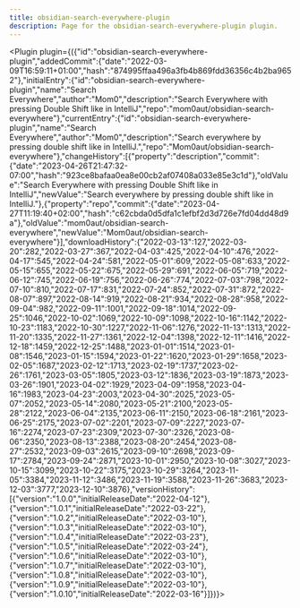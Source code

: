 ---
title: obsidian-search-everywhere-plugin
description: Page for the obsidian-search-everywhere-plugin plugin.
---


<Plugin plugin={({"id":"obsidian-search-everywhere-plugin","addedCommit":{"date":"2022-03-09T16:59:11+01:00","hash":"874995ffaa496a3fb4b869fdd36356c4b2ba9652"},"initialEntry":{"id":"obsidian-search-everywhere-plugin","name":"Search Everywhere","author":"Mom0","description":"Search Everywhere with pressing Double Shift like in IntelliJ","repo":"mom0aut/obsidian-search-everywhere"},"currentEntry":{"id":"obsidian-search-everywhere-plugin","name":"Search Everywhere","author":"Mom0","description":"Search everywhere by pressing double shift like in IntelliJ.","repo":"Mom0aut/obsidian-search-everywhere"},"changeHistory":[{"property":"description","commit":{"date":"2023-04-26T21:47:32-07:00","hash":"923ce8bafaa0ea8e00cb2af07408a033e85e3c1d"},"oldValue":"Search Everywhere with pressing Double Shift like in IntelliJ","newValue":"Search everywhere by pressing double shift like in IntelliJ."},{"property":"repo","commit":{"date":"2023-04-27T11:19:40+02:00","hash":"c62cbda0d5dfa1c1efbf2d3d726e7fd04dd48d9a"},"oldValue":"mom0aut/obsidian-search-everywhere","newValue":"Mom0aut/obsidian-search-everywhere"}],"downloadHistory":{"2022-03-13":127,"2022-03-20":282,"2022-03-27":367,"2022-04-03":425,"2022-04-10":476,"2022-04-17":545,"2022-04-24":581,"2022-05-01":609,"2022-05-08":633,"2022-05-15":655,"2022-05-22":675,"2022-05-29":691,"2022-06-05":719,"2022-06-12":745,"2022-06-19":756,"2022-06-26":774,"2022-07-03":798,"2022-07-10":810,"2022-07-17":831,"2022-07-24":852,"2022-07-31":872,"2022-08-07":897,"2022-08-14":919,"2022-08-21":934,"2022-08-28":958,"2022-09-04":982,"2022-09-11":1001,"2022-09-18":1014,"2022-09-25":1046,"2022-10-02":1069,"2022-10-09":1098,"2022-10-16":1142,"2022-10-23":1183,"2022-10-30":1227,"2022-11-06":1276,"2022-11-13":1313,"2022-11-20":1335,"2022-11-27":1361,"2022-12-04":1398,"2022-12-11":1416,"2022-12-18":1459,"2022-12-25":1488,"2023-01-01":1514,"2023-01-08":1546,"2023-01-15":1594,"2023-01-22":1620,"2023-01-29":1658,"2023-02-05":1687,"2023-02-12":1713,"2023-02-19":1737,"2023-02-26":1761,"2023-03-05":1805,"2023-03-12":1836,"2023-03-19":1873,"2023-03-26":1901,"2023-04-02":1929,"2023-04-09":1958,"2023-04-16":1983,"2023-04-23":2003,"2023-04-30":2025,"2023-05-07":2052,"2023-05-14":2080,"2023-05-21":2100,"2023-05-28":2122,"2023-06-04":2135,"2023-06-11":2150,"2023-06-18":2161,"2023-06-25":2175,"2023-07-02":2201,"2023-07-09":2227,"2023-07-16":2274,"2023-07-23":2309,"2023-07-30":2326,"2023-08-06":2350,"2023-08-13":2388,"2023-08-20":2454,"2023-08-27":2532,"2023-09-03":2615,"2023-09-10":2698,"2023-09-17":2784,"2023-09-24":2871,"2023-10-01":2950,"2023-10-08":3027,"2023-10-15":3099,"2023-10-22":3175,"2023-10-29":3264,"2023-11-05":3384,"2023-11-12":3486,"2023-11-19":3588,"2023-11-26":3683,"2023-12-03":3777,"2023-12-10":3876},"versionHistory":[{"version":"1.0.0","initialReleaseDate":"2022-04-12"},{"version":"1.0.1","initialReleaseDate":"2022-03-22"},{"version":"1.0.2","initialReleaseDate":"2022-03-10"},{"version":"1.0.3","initialReleaseDate":"2022-03-10"},{"version":"1.0.4","initialReleaseDate":"2022-03-23"},{"version":"1.0.5","initialReleaseDate":"2022-03-24"},{"version":"1.0.6","initialReleaseDate":"2022-03-10"},{"version":"1.0.7","initialReleaseDate":"2022-03-10"},{"version":"1.0.8","initialReleaseDate":"2022-03-10"},{"version":"1.0.9","initialReleaseDate":"2022-03-10"},{"version":"1.0.10","initialReleaseDate":"2022-03-16"}]})}></Plugin>